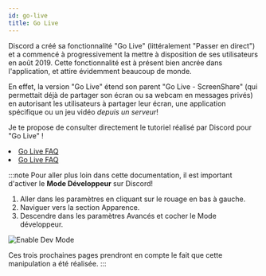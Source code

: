 ```yaml
---
id: go-live
title: Go Live
---
```


Discord a créé sa fonctionnalité "Go Live" (littéralement "Passer en direct") et a commencé à progressivement la mettre à disposition de ses utilisateurs en août 2019. Cette fonctionnalité est à présent bien ancrée dans l'application, et attire évidemment beaucoup de monde.

En effet, la version "Go Live" étend son parent "Go Live - ScreenShare" (qui permettait déjà de partager son écran ou sa webcam en messages privés) en autorisant les utilisateurs à partager leur écran, une application spécifique ou un jeu vidéo _depuis un serveur_!

Je te propose de consulter directement le tutoriel réalisé par Discord pour "Go Live" !

<RocketList>
  <li>
    <a href="https://support.discordapp.com/hc/fr/articles/360040816151-Share-your-screen-with-Go-Live-Screen-Share">
      Go Live FAQ
    </a>
    <FlagEmoji name="flag_gb" />
  </li>
  <li>
    <a href="https://support.discordapp.com/hc/fr/articles/360030714312-Go-Live-FAQ">
      Go Live FAQ
    </a>
    <FlagEmoji name="flag_fr" />
  </li>
</RocketList>

:::note
Pour aller plus loin dans cette documentation, il est important d'activer le **Mode Développeur** sur Discord! 

1. Aller dans les paramètres en cliquant sur le rouage en bas à gauche.
2. Naviguer vers la section Apparence.
3. Descendre dans les paramètres Avancés et cocher le Mode développeur.

<Image src="https://cdn.discordapp.com/attachments/497053573541134365/497086300935946251/mode-dev.gif" alt="Enable Dev Mode" />

Ces trois prochaines pages prendront en compte le fait que cette manipulation a été réalisée.
:::
